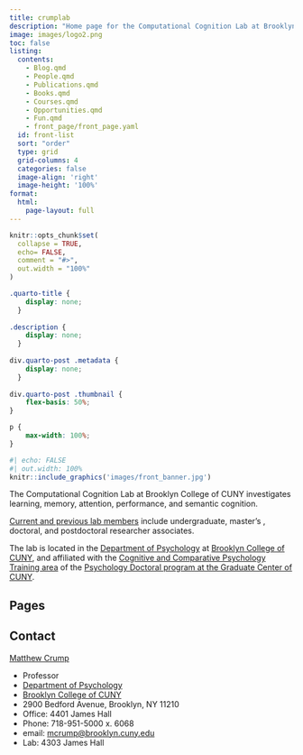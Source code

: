 ```yaml
---
title: crumplab
description: "Home page for the Computational Cognition Lab at Brooklyn College, run by Matt Crump"
image: images/logo2.png
toc: false
listing:
  contents: 
    - Blog.qmd
    - People.qmd
    - Publications.qmd
    - Books.qmd
    - Courses.qmd
    - Opportunities.qmd
    - Fun.qmd
    - front_page/front_page.yaml
  id: front-list
  sort: "order"
  type: grid
  grid-columns: 4
  categories: false
  image-align: 'right'
  image-height: '100%'
format:
  html:
    page-layout: full
---
```


```r
knitr::opts_chunk$set(
  collapse = TRUE,
  echo= FALSE,
  comment = "#>",
  out.width = "100%"
)
```

```css
.quarto-title {
    display: none;
  }
  
.description {
    display: none;
  }
  
div.quarto-post .metadata {
    display: none;
  }
  
div.quarto-post .thumbnail {
    flex-basis: 50%;
}

p {
    max-width: 100%;
}

```

```r
#| echo: FALSE
#| out.width: 100%
knitr::include_graphics('images/front_banner.jpg')
```

The Computational Cognition Lab at Brooklyn College of CUNY investigates learning, memory, attention, performance, and semantic cognition.

[Current and previous lab members](https://crumplab.github.io/People.html) include undergraduate, master's , doctoral, and postdoctoral researcher associates.

The lab is located in the [Department of Psychology](http://www.brooklyn.cuny.edu/web/academics/schools/naturalsciences/undergraduate/psychology.php) at [Brooklyn College of CUNY](http://www.brooklyn.cuny.edu/), and affiliated with the [Cognitive and Comparative Psychology Training area](https://ccp-cuny.github.io) of the [Psychology Doctoral program at the Graduate Center of CUNY](https://www.gc.cuny.edu/Page-Elements/Academics-Research-Centers-Initiatives/Doctoral-Programs/Psychology/Training-Areas/Cognitive-and-Comparative-Psychology).

## Pages

::: {#front-list}
:::

## Contact

[Matthew Crump](https://crumplab.com/people/matt_crump.html)

-   Professor
-   [Department of Psychology](http://www.brooklyn.cuny.edu/web/academics/schools/naturalsciences/undergraduate/psychology.php)
-   [Brooklyn College of CUNY](http://www.brooklyn.cuny.edu/)
-   2900 Bedford Avenue, Brooklyn, NY 11210
-   Office: 4401 James Hall
-   Phone: 718-951-5000 x. 6068
-   email: [mcrump\@brooklyn.cuny.edu](mailto:mcrump@brooklyn.cuny.edu){.email}
-   Lab: 4303 James Hall
